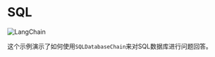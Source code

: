 # SQL

![LangChain](https://pica.zhimg.com/50/v2-56e8bbb52aa271012541c1fe1ceb11a2_r.gif 'LangChain中文网')

这个示例演示了如何使用`SQLDatabaseChain`来对SQL数据库进行问题回答。


<Example/>

